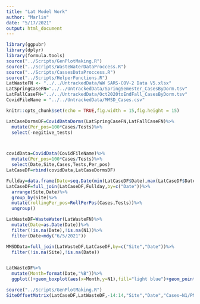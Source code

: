 ```yaml
---
title: "Lat Model Work"
author: "Marlin"
date: "5/17/2021"
output: html_document
---
```


```r

library(ggpubr)
library(dplyr)
library(formula.tools)
source("../Scripts/GenPlotMaking.R")
source("../Scripts/WasteWaterDataProccess.R")
source("../Scripts/CassesDataProccess.R")
source("../Scripts/HelperFunctions.R")
LatWasteFN <- "../../UntrackedData/WW SARS-COV-2 Data V5.xlsx"
LatSpringCaseFN="../../UntrackedData/SpringSemester_CasesByDorm.tsv"
LatFallCaseFN="../../UntrackedData/Oct2020toEndFall_CasesByDorm.tsv"
CovidFileName = "../../UntrackedData/MMSD_Cases.csv"


```

```r

knitr::opts_chunk$set(echo = TRUE,fig.width = 15,fig.height = 15)

LatCaseDormsDF=CovidDataDorms(LatSpringCaseFN,LatFallCaseFN)%>%
  mutate(Per_pos=100*Cases/Tests)%>%
  select(-negitive_tests)



covidData=CovidData(CovidFileName)%>%
  mutate(Per_pos=100*Cases/Tests)%>%
  select(Date,Site,Cases,Tests,Per_pos)
LatCaseDF=rbind(covidData,LatCaseDormsDF)

Fullday=data.frame(Date=seq.Date(min(LatCaseDF$Date),max(LatCaseDF$Date),1))
LatCaseDF=full_join(LatCaseDF,Fullday,by=c("Date"))%>%
  arrange(Site,Date)%>%
  group_by(Site)%>%
  mutate(rollingPer_pos=RollPerPos(Cases,Tests))%>%
  ungroup()

LatWasteDF=WasteWater(LatWasteFN)%>%
  mutate(Date=as.Date(Date))%>%
  filter(!is.na(Date),!is.na(N1))%>%
  filter(Date<mdy("6/5/2021"))

MMSDData=full_join(LatWasteDF,LatCaseDF,by=c("Site","Date"))%>%
  filter(!is.na(Site),!is.na(Date))


LatWasteDF%>%
  mutate(Month=format(Date,"%B"))%>%
  ggplot()+geom_boxplot(aes(x=Month,y=N1),fill="light blue")+geom_point(aes(x=Month,y=mean(N1)),shape = 4)+facet_wrap(~Site)#+scale_y_log10()

```

```r
source("../Scripts/GenPlotMaking.R")
SiteOffsetMatrix(LatCaseDF,LatWasteDF,-14:14,"Site","Date","Cases~N1/PMMoV")

```